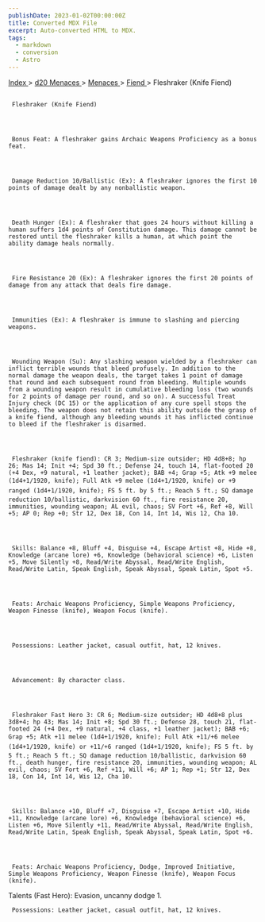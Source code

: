 ```yaml
---
publishDate: 2023-01-02T00:00:00Z
title: Converted MDX File
excerpt: Auto-converted HTML to MDX.
tags:
  - markdown
  - conversion
  - Astro
---
```







[
      Index
     ](-index)
     >
     [
      d20 Menaces
     ](menaces-d20-index)
     >
     [
      Menaces
     ](menaces-d20-menaces-index)
     >
     [
      Fiend
     ](menaces-d20-menaces-fiend-index)
     > Fleshraker (Knife Fiend)
    





## 
     Fleshraker (Knife Fiend)
    



     Bonus Feat: A fleshraker gains Archaic Weapons Proficiency as a bonus feat.
    



     Damage Reduction 10/Ballistic (Ex): A fleshraker ignores the first 10 points of damage dealt by any nonballistic weapon.
    



     Death Hunger (Ex): A fleshraker that goes 24 hours without killing a human suffers 1d4 points of Constitution damage. This damage cannot be restored until the fleshraker kills a human, at which point the ability damage heals normally.
    



     Fire Resistance 20 (Ex): A fleshraker ignores the first 20 points of damage from any attack that deals fire damage.
    



     Immunities (Ex): A fleshraker is immune to slashing and piercing weapons.
    



     Wounding Weapon (Su): Any slashing weapon wielded by a fleshraker can inflict terrible wounds that bleed profusely. In addition to the normal damage the weapon deals, the target takes 1 point of damage that round and each subsequent round from bleeding. Multiple wounds from a wounding weapon result in cumulative bleeding loss (two wounds for 2 points of damage per round, and so on). A successful Treat Injury check (DC 15) or the application of any cure spell stops the bleeding. The weapon does not retain this ability outside the grasp of a knife fiend, although any bleeding wounds it has inflicted continue to bleed if the fleshraker is disarmed.
    



     Fleshraker (knife fiend): CR 3; Medium-size outsider; HD 4d8+8; hp 26; Mas 14; Init +4; Spd 30 ft.; Defense 24, touch 14, flat-footed 20 (+4 Dex, +9 natural, +1 leather jacket); BAB +4; Grap +5; Atk +9 melee (1d4+1/1920, knife); Full Atk +9 melee (1d4+1/1920, knife) or +9 ranged (1d4+1/1920, knife); FS 5 ft. by 5 ft.; Reach 5 ft.; SQ damage reduction 10/ballistic, darkvision 60 ft., fire resistance 20, immunities, wounding weapon; AL evil, chaos; SV Fort +6, Ref +8, Will +5; AP 0; Rep +0; Str 12, Dex 18, Con 14, Int 14, Wis 12, Cha 10.
    



     Skills: Balance +8, Bluff +4, Disguise +4, Escape Artist +8, Hide +8, Knowledge (arcane lore) +6, Knowledge (behavioral science) +6, Listen +5, Move Silently +8, Read/Write Abyssal, Read/Write English, Read/Write Latin, Speak English, Speak Abyssal, Speak Latin, Spot +5.
    



     Feats: Archaic Weapons Proficiency, Simple Weapons Proficiency, Weapon Finesse (knife), Weapon Focus (knife).
    



     Possessions: Leather jacket, casual outfit, hat, 12 knives.
    



     Advancement: By character class.
    



     Fleshraker Fast Hero 3: CR 6; Medium-size outsider; HD 4d8+8 plus 3d8+4; hp 43; Mas 14; Init +8; Spd 30 ft.; Defense 28, touch 21, flat-footed 24 (+4 Dex, +9 natural, +4 class, +1 leather jacket); BAB +6; Grap +5; Atk +11 melee (1d4+1/1920, knife); Full Atk +11/+6 melee (1d4+1/1920, knife) or +11/+6 ranged (1d4+1/1920, knife); FS 5 ft. by 5 ft.; Reach 5 ft.; SQ damage reduction 10/ballistic, darkvision 60 ft., death hunger, fire resistance 20, immunities, wounding weapon; AL evil, chaos; SV Fort +6, Ref +11, Will +6; AP 1; Rep +1; Str 12, Dex 18, Con 14, Int 14, Wis 12, Cha 10.
    



     Skills: Balance +10, Bluff +7, Disguise +7, Escape Artist +10, Hide +11, Knowledge (arcane lore) +6, Knowledge (behavioral science) +6, Listen +6, Move Silently +11, Read/Write Abyssal, Read/Write English, Read/Write Latin, Speak English, Speak Abyssal, Speak Latin, Spot +6.
    



     Feats: Archaic Weapons Proficiency, Dodge, Improved Initiative, Simple Weapons Proficiency, Weapon Finesse (knife), Weapon Focus (knife).
Talents (Fast Hero): Evasion, uncanny dodge 1.
    



     Possessions: Leather jacket, casual outfit, hat, 12 knives.
    




